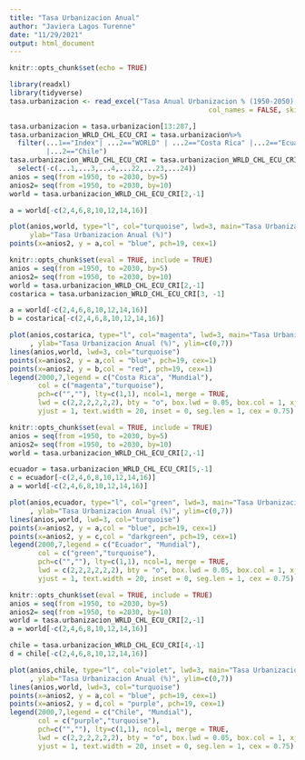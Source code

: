 ---
title: "Tasa Urbanizacion Anual"
author: "Javiera Lagos Turenne"
date: "11/29/2021"
output: html_document
---

```{r setup, include=FALSE}
knitr::opts_chunk$set(echo = TRUE)
```



```{r cars, include=FALSE,results='hide'}
library(readxl)
library(tidyverse)
tasa.urbanizacion <- read_excel("Tasa Anual Urbanizacion % (1950-2050).xls", 
                                                 col_names = FALSE, skip = 3)
```

```{r pressure, echo=FALSE, results='hide'}
tasa.urbanizacion = tasa.urbanizacion[13:287,]
tasa.urbanizacion_WRLD_CHL_ECU_CRI = tasa.urbanizacion%>%
  filter(...1=="Index"| ...2=="WORLD" | ...2=="Costa Rica" |...2=="Ecuador"
         |...2=="Chile")
tasa.urbanizacion_WRLD_CHL_ECU_CRI = tasa.urbanizacion_WRLD_CHL_ECU_CRI%>%
  select(-c(...1,...3,...4,...22,...23,...24))
anios = seq(from =1950, to =2030, by=5)
anios2= seq(from =1950, to =2030, by=10)
world = tasa.urbanizacion_WRLD_CHL_ECU_CRI[2,-1]

a = world[-c(2,4,6,8,10,12,14,16)]

plot(anios,world, type="l", col="turquoise", lwd=3, main="Tasa Urbanizacion Mundial",
     ylab="Tasa Urbanizacion Anual (%)")
points(x=anios2, y = a,col = "blue", pch=19, cex=1)
```

```{r press, echo=FALSE, results='hide'}

knitr::opts_chunk$set(eval = TRUE, include = TRUE)
anios = seq(from =1950, to =2030, by=5)
anios2= seq(from =1950, to =2030, by=10)
world = tasa.urbanizacion_WRLD_CHL_ECU_CRI[2,-1]
costarica = tasa.urbanizacion_WRLD_CHL_ECU_CRI[3, -1]

a = world[-c(2,4,6,8,10,12,14,16)]
b = costarica[-c(2,4,6,8,10,12,14,16)]

plot(anios,costarica, type="l", col="magenta", lwd=3, main="Tasa Urbanizacion Costa Rica"
     , ylab="Tasa Urbanizacion Anual (%)", ylim=c(0,7))
lines(anios,world, lwd=3, col="turquoise")
points(x=anios2, y = a,col = "blue", pch=19, cex=1)
points(x=anios2, y = b,col = "red", pch=19, cex=1)
legend(2000,7,legend = c("Costa Rica", "Mundial"),
       col = c("magenta","turquoise"),
       pch=c("",""), lty=c(1,1), ncol=1, merge = TRUE,
       lwd = c(2,2,2,2,2,2), bty = "o", box.lwd = 0.05, box.col = 1, xjust = 0, 
       yjust = 1, text.width = 20, inset = 0, seg.len = 1, cex = 0.75)
```

```{r pres, echo=FALSE, results='hide'}

knitr::opts_chunk$set(eval = TRUE, include = TRUE)
anios = seq(from =1950, to =2030, by=5)
anios2= seq(from =1950, to =2030, by=10)
world = tasa.urbanizacion_WRLD_CHL_ECU_CRI[2,-1]

ecuador = tasa.urbanizacion_WRLD_CHL_ECU_CRI[5,-1]
c = ecuador[-c(2,4,6,8,10,12,14,16)]
a = world[-c(2,4,6,8,10,12,14,16)]

plot(anios,ecuador, type="l", col="green", lwd=3, main="Tasa Urbanizacion Ecuador"
     , ylab="Tasa Urbanizacion Anual (%)", ylim=c(0,7))
lines(anios,world, lwd=3, col="turquoise")
points(x=anios2, y = a,col = "blue", pch=19, cex=1)
points(x=anios2, y = c,col = "darkgreen", pch=19, cex=1)
legend(2000,7,legend = c("Ecuador", "Mundial"),
       col = c("green","turquoise"),
       pch=c("",""), lty=c(1,1), ncol=1, merge = TRUE,
       lwd = c(2,2,2,2,2,2), bty = "o", box.lwd = 0.05, box.col = 1, xjust = 0, 
       yjust = 1, text.width = 20, inset = 0, seg.len = 1, cex = 0.75)


```

```{r pre, echo=FALSE, results='hide'}

knitr::opts_chunk$set(eval = TRUE, include = TRUE)
anios = seq(from =1950, to =2030, by=5)
anios2= seq(from =1950, to =2030, by=10)
world = tasa.urbanizacion_WRLD_CHL_ECU_CRI[2,-1]
a = world[-c(2,4,6,8,10,12,14,16)]

chile = tasa.urbanizacion_WRLD_CHL_ECU_CRI[4,-1]
d = chile[-c(2,4,6,8,10,12,14,16)]

plot(anios,chile, type="l", col="violet", lwd=3, main="Tasa Urbanizacion Chile"
     , ylab="Tasa Urbanizacion Anual (%)", ylim=c(0,7))
lines(anios,world, lwd=3, col="turquoise")
points(x=anios2, y = a,col = "blue", pch=19, cex=1)
points(x=anios2, y = d,col = "purple", pch=19, cex=1)
legend(2000,7,legend = c("Chile", "Mundial"),
       col = c("purple","turquoise"),
       pch=c("",""), lty=c(1,1), ncol=1, merge = TRUE,
       lwd = c(2,2,2,2,2,2), bty = "o", box.lwd = 0.05, box.col = 1, xjust = 0, 
       yjust = 1, text.width = 20, inset = 0, seg.len = 1, cex = 0.75)


```
